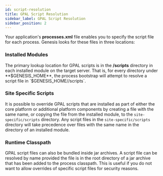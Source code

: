 ```yaml
---
id: script-resolution
title: GPAL Script Resolution
sidebar_label: GPAL Script Resolution
sidebar_position: 2
---
```



Your application's **processes.xml** file enables you to specify the script file for each process. Genesis looks for these files in three locations:

### Installed Modules
The primary lookup location for GPAL scripts is in the **/scripts** directory in each installed module on the target server. That is, for every directory under **$GENESIS_HOME**, the process bootstrap will attempt to resolve a script file in `$GENESIS_HOME/<module>/scripts`.

### Site Specific Scripts
It is possible to override GPAL scripts that are installed as part of either the core platform or additional platform components by creating a file with the same name, or copying the file from the installed module, to the `site-specific/scripts` directory. Any script files in the `site-specific/scripts` directory will take precedence over files with the same name in the directory of an installed module.

### Runtime Classpath
GPAL script files can also be bundled inside jar archives. A script file can be resolved by name provided the file is in the root directory of a jar archive that has been added to the process classpath. This is useful if you do not want to allow overrides of specific script files for security reasons.
